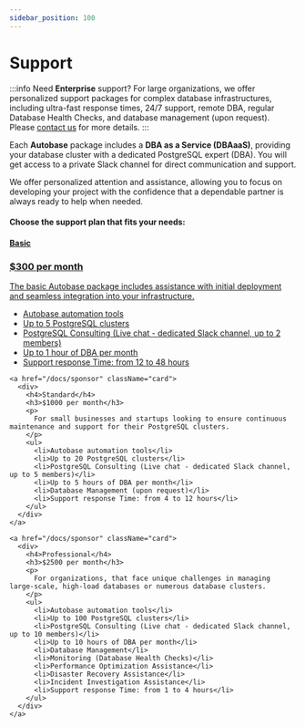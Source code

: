 ```yaml
---
sidebar_position: 100
---
```


# Support

:::info
Need <strong>Enterprise</strong> support? For large organizations, we offer personalized support packages for complex database infrastructures, 
including ultra-fast response times, 24/7 support, remote DBA, regular Database Health Checks, and database management (upon request). 
Please <a href="mailto:info@autobase.tech">contact us</a> for more details.
:::

Each  <strong>Autobase</strong> package includes a <strong>DBA as a Service (DBAaaS)</strong>, providing your database cluster with a dedicated PostgreSQL expert (DBA).
You will get access to a private Slack channel for direct communication and support.

We offer personalized attention and assistance, allowing you to focus on developing your project with the confidence that a dependable partner is always ready to help when needed.

#### Choose the support plan that fits your needs:


<div className="support-page"> 
  <div className="card-container">
    <a href="/docs/sponsor" className="card">
      <div>
        <h4>Basic</h4>
        <h3>$300 per month</h3>
        <p>
          The basic Autobase package includes assistance with initial deployment and seamless integration into your infrastructure.
        </p>
        <ul>
          <li>Autobase automation tools</li>
          <li>Up to 5 PostgreSQL clusters</li>
          <li>PostgreSQL Consulting (Live chat - dedicated Slack channel, up to 2 members)</li>
          <li>Up to 1 hour of DBA per month</li>
          <li>Support response Time: from 12 to 48 hours</li>
        </ul>
      </div>
    </a>

    <a href="/docs/sponsor" className="card">
      <div>
        <h4>Standard</h4>
        <h3>$1000 per month</h3>
        <p>
          For small businesses and startups looking to ensure continuous maintenance and support for their PostgreSQL clusters.
        </p>
        <ul>
          <li>Autobase automation tools</li>
          <li>Up to 20 PostgreSQL clusters</li>
          <li>PostgreSQL Consulting (Live chat - dedicated Slack channel, up to 5 members)</li>
          <li>Up to 5 hours of DBA per month</li>
          <li>Database Management (upon request)</li>
          <li>Support response Time: from 4 to 12 hours</li>
        </ul>
      </div>
    </a>

    <a href="/docs/sponsor" className="card">
      <div>
        <h4>Professional</h4>
        <h3>$2500 per month</h3>
        <p>
          For organizations, that face unique challenges in managing large-scale, high-load databases or numerous database clusters.
        </p>
        <ul>
          <li>Autobase automation tools</li>
          <li>Up to 100 PostgreSQL clusters</li>
          <li>PostgreSQL Consulting (Live chat - dedicated Slack channel, up to 10 members)</li>
          <li>Up to 10 hours of DBA per month</li>
          <li>Database Management</li>
          <li>Monitoring (Database Health Checks)</li>
          <li>Performance Optimization Assistance</li>
          <li>Disaster Recovery Assistance</li>
          <li>Incident Investigation Assistance</li>
          <li>Support response Time: from 1 to 4 hours</li>
        </ul>
      </div>
    </a>
  </div>
</div>

